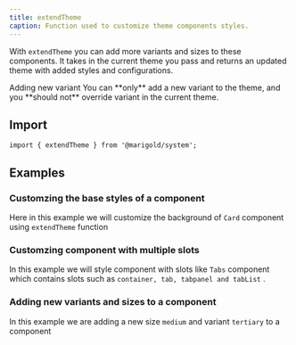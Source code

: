 ```yaml
---
title: extendTheme
caption: Function used to customize theme components styles.
---
```


With `extendTheme` you can add more variants and sizes to these components. It takes in the current theme you pass and returns an updated theme with added styles and configurations.

<Message variant="warning">
  <Message.Title>Adding new variant</Message.Title>
  <Message.Content>
    You can **only** add a new variant to the theme, and you **should not**
    override variant in the current theme.
  </Message.Content>
</Message>

## Import

```tsx
import { extendTheme } from '@marigold/system';
```

## Examples

### Customzing the base styles of a component

Here in this example we will customize the background of `Card` component using `extendTheme` function

<ComponentDemo file="./card-bg.demo.tsx" />

### Customzing component with multiple slots

In this example we will style component with slots like `Tabs` component which contains slots such as `container, tab, tabpanel and tabList` .

<ComponentDemo file="./tabs-slots.demo.tsx" />

### Adding new variants and sizes to a component

In this example we are adding a new size `medium` and variant `tertiary` to a component

<ComponentDemo file="./button-variant.demo.tsx" />
